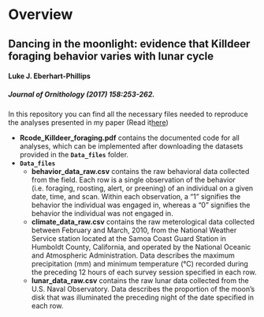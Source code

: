 # Overview
## Dancing in the moonlight: evidence that Killdeer foraging behavior varies with lunar cycle
#### Luke J. Eberhart-Phillips
##### *Journal of Ornithology* (2017) 158:253-262.

In this repository you can find all the necessary files needed to reproduce the analyses presented in my paper (Read it[here](http://link.springer.com/article/10.1007/s10336-016-1389-4))

* **Rcode_Killdeer_foraging.pdf** contains the documented code for all analyses, which can be implemented after downloading the datasets provided in the **`Data_files`** folder.
* **`Data_files`**
    + **behavior_data_raw.csv** contains the raw behavioral data collected from the field. Each row is a single observation of the behavior (i.e. foraging, roosting, alert, or preening) of an individual on a given date, time, and scan. Within each observation, a "1" signifies the behavior the individual was engaged in, whereas a "0" signifies the behavior the individual was not engaged in.
    + **climate_data_raw.csv** contains the raw meterological data collected between February and March, 2010, from the National Weather Service station located at the Samoa Coast Guard Station in Humboldt County, California, and operated by the National Oceanic and Atmospheric Administration.  Data describes the maximum precipitation (mm) and minimum temperature (°C) recorded during the preceding 12 hours of each survey session specified in each row.
    + **lunar_data_raw.csv** contains the raw lunar data collected from the U.S. Naval Observatory.  Data describes the proportion of the moon's disk that was illuminated the preceding night of the date specified in each row.